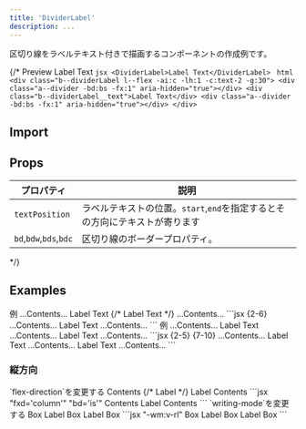 ```yaml
---
title: 'DividerLabel'
description: ...
---
```




区切り線をラベルテキスト付きで描画するコンポーネントの作成例です。

{/* <Preview>
	<PreviewTitle>Preview</PreviewTitle>
	<PreviewArea p='40'>
		<DividerLabel>Label Text</DividerLabel>
	</PreviewArea>
	<PreviewCode slot='tab' label='JSX'>
		```jsx
		<DividerLabel>Label Text</DividerLabel>
		```
	</PreviewCode>
	<PreviewCode slot='tab' label='HTML'>
	```html
	<div class="b--dividerLabel l--flex -ai:c -lh:1 -c:text-2 -g:30">
		<div class="a--divider -bd:bs -fx:1" aria-hidden="true"></div>
		<div class="b--dividerLabel__text">Label Text</div>
		<div class="a--divider -bd:bs -fx:1" aria-hidden="true"></div>
	</div>
	```
	</PreviewCode>
</Preview>


## Import
<ImportSource name='DividerLabel' react astro/>

## Props

| プロパティ | 説明 |
|---|---|
|`textPosition`|ラベルテキストの位置。`start`,`end`を指定するとその方向にテキストが寄ります|
| `bd`,`bdw`,`bds`,`bdc` | 区切り線のボーダープロパティ。 |
 */}

## Examples

<Preview>
	<PreviewTitle>例</PreviewTitle>
	<PreviewArea p='30' >
		<Box bgc='base-2' c='text-2' py='50' ta='c'>...Contents...</Box>
		<Flex ai='c' g='30' lh='1'>
			<Divider fx='1' />
			<span>Label Text</span>
			<Divider fx='1' />
		</Flex> 
		{/* <DividerLabel>Label Text</DividerLabel> */}
		<Box bgc='base-2' c='text-2' py='50' ta='c'>...Contents...</Box>
	</PreviewArea>
	<PreviewCode>
		```jsx {2-6}
		<Box bgc='base-2' c='text-2' py='50' ta='c'>...Contents...</Box>
		<Flex ai='c' g='30' lh='1'>
			<Divider fx='1' />
			<span>Label Text</span>
			<Divider fx='1' />
		</Flex> 
		<Box bgc='base-2' c='text-2' py='50' ta='c'>...Contents...</Box>
		```
	</PreviewCode>
</Preview>

<Preview>
	<PreviewTitle>例</PreviewTitle>
	<PreviewArea p='30' >
		<Box bgc='base-2' c='text-2' py='50' ta='c'>...Contents...</Box>
		<Flex ai='c' g='30' lh='1'>
			<span class='-fs:i'>Label Text</span>
			<Divider fx='1' bdc='currentColor' op='mid' />
		</Flex> 
		<Box bgc='base-2' c='text-2' py='50' ta='c'>...Contents...</Box>
		<Flex ai='c' g='30' lh='1' c='blue'>
			<Divider fx='1' bdc='currentColor' bds='dotted' bdw='4px' op='low' />
			<span class='-fs:i'>Label Text</span>
		</Flex> 
		<Box bgc='base-2' c='text-2' py='50' ta='c'>...Contents...</Box>
	</PreviewArea>
	<PreviewCode>
		```jsx {2-5} {7-10}
		<Box bgc='base-2' c='text-2' py='50' ta='c'>...Contents...</Box>
		<Flex ai='c' g='30' lh='1'>
			<span class='-fs:i'>Label Text</span>
			<Divider fx='1' bdc='currentColor' op='mid' />
		</Flex> 
		<Box bgc='base-2' c='text-2' py='50' ta='c'>...Contents...</Box>
		<Flex ai='c' g='30' lh='1' c='blue'>
			<Divider fx='1' bdc='currentColor' bds='dotted' bdw='4px' op='low' />
			<span class='-fs:i'>Label Text</span>
		</Flex> 
		<Box bgc='base-2' c='text-2' py='50' ta='c'>...Contents...</Box>
		```
	</PreviewCode>
</Preview>




### 縦方向

<Preview>
	<PreviewTitle>`flex-direction`を変更する</PreviewTitle>
	<PreviewArea p='30' isFlow={false}>
		<Flex ai='c' g='20'>
			<Box fx='1' bgc='base-2' py='50' ta='c'>Contents</Box>
			{/* <DividerLabel fxd='column' bd='is'  aslf='stretch'>Label</DividerLabel> */}
			<Stack ai='c' g='20' lh='1' fz='s' aslf='stretch'>
				<Divider fx='1' bd='is' />
				<span>Label</span>
				<Divider fx='1' bd='is' />
			</Stack>
			<Box fx='1' bgc='base-2' py='50' ta='c'>Contents</Box>
		</Flex>
	</PreviewArea>
	<PreviewCode>
		```jsx "fxd='column'" "bd='is'"
		<Flex ai='c' g='20'>
			<Box fx='1' bgc='base-2' py='50' ta='c'>Contents</Box>
			<Stack ai='c' g='20' lh='1' fz='s' aslf='stretch'>
				<Divider fx='1' bd='is' />
				<span>Label</span>
				<Divider fx='1' bd='is' />
			</Stack> 
			<Box fx='1' bgc='base-2' py='50' ta='c'>Contents</Box>
		</Flex>
		```
	</PreviewCode>
</Preview>

<Preview>
	<PreviewTitle>`writing-mode`を変更する</PreviewTitle>
	<PreviewArea resize p='30' isFlow={false}>
		<Flex ai='stretch' g='20'>
			<Box fx='1' bgc='base-2' py='50' ta='c'>Box</Box>
			<Stack ai='c' g='20' lh='1' fz='xs' aslf='stretch'>
				<span class='-wm:v-rl'>Label</span>
				<Divider fx='1' bd='is' />
			</Stack>
			<Box fx='1' bgc='base-2' py='50' ta='c'>Box</Box>
			<Stack ai='c' g='20' lh='1' fz='xs' aslf='stretch'>
			<Divider fx='1' bd='is' />
				<span class='-wm:v-rl'>Label</span>
			</Stack>
			<Box fx='1' bgc='base-2' py='50' ta='c'>Box</Box>
		</Flex>
	</PreviewArea>
	<PreviewCode>
		```jsx "-wm:v-rl"
		<Flex ai='stretch' g='20'>
			<Box fx='1' bgc='base-2' py='50' ta='c'>Box</Box>
			<Stack ai='c' g='20' lh='1' fz='xs' aslf='stretch'>
				<span class='-wm:v-rl'>Label</span>
				<Divider fx='1' bd='is' />
			</Stack>
			<Box fx='1' bgc='base-2' py='50' ta='c'>Box</Box>
			<Stack ai='c' g='20' lh='1' fz='xs' aslf='stretch'>
			<Divider fx='1' bd='is' />
				<span class='-wm:v-rl'>Label</span>
			</Stack>
			<Box fx='1' bgc='base-2' py='50' ta='c'>Box</Box>
		</Flex>
		```
	</PreviewCode>
</Preview>
